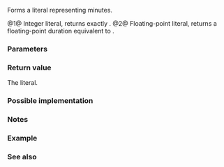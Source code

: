 {{cpp/title|n=literals::chrono_literals::|operator""min}}
{{cpp/chrono/duration/navbar}}
{{dcl begin}}
{{dcl header|chrono}}
{{dcl|num=1|since=c++14|
constexpr chrono::minutes
    operator""min( unsigned long long mins );
}}
{{dcl|num=2|since=c++14|
constexpr chrono::duration&lt;/*unspecified*/, ratio&lt;60,1&gt;&gt;
    operator""min( long double mins );
}}
{{dcl end}}

Forms a {{lc|std::chrono::duration}} literal representing minutes.

@1@ Integer literal, returns exactly {{c|std::chrono::minutes(mins)}}.
@2@ Floating-point literal, returns a floating-point duration equivalent to {{lc|std::chrono::minutes}}.

===Parameters===
{{par begin}}
{{par|mins|the number of minutes}}
{{par end}}

===Return value===
The {{lc|std::chrono::duration}} literal.

===Possible implementation===
{{eq fun
|1=
constexpr std::chrono::minutes operator""min(unsigned long long m)
{
    return std::chrono::minutes(m);
}
constexpr std::chrono::duration&lt;long double,
                                std::ratio&lt;60,1&gt;&gt; operator""min(long double m)
{
    return std::chrono::duration&lt;long double, ratio&lt;60,1&gt;&gt; (m);
}
}}

===Notes===
{{cpp/chrono/chrono_literals_namespace}}

===Example===
{{example
|code=
#include &lt;chrono&gt;
#include &lt;iostream&gt;

int main()
{
    using namespace std::chrono_literals;
    auto lesson = 45min;
    auto halfmin = 0.5min;
    std::cout &lt;&lt; "One lesson is " &lt;&lt; lesson.count() &lt;&lt; " minutes"
                 " (" &lt;&lt; lesson &lt;&lt; ")\n"
              &lt;&lt; "Half a minute is " &lt;&lt; halfmin.count() &lt;&lt; " minutes"
                 " (" &lt;&lt; halfmin &lt;&lt; ")\n";
}
|output=
One lesson is 45 minutes (45min)
Half a minute is 0.5 minutes (0.5min)
}}

===See also===
{{dsc begin}}
{{dsc inc|cpp/chrono/duration/dsc constructor}}
{{dsc end}}

{{langlinks|de|es|fr|it|ja|pt|ru|zh}}